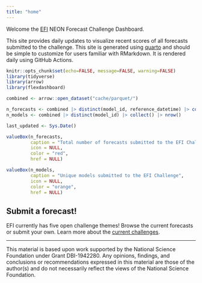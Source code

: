 ```yaml
---
title: "home"
---
```


Welcome the [EFI](https://ecoforecast.org) NEON Forecast Challenge Dashboard.

This site provides daily updates to visualize recent scores of all forecasts submitted to the challenge. This site is generated using [quarto](https://quarto.org) and should be simple to customize for users familiar with RMarkdown. It is rendered daily using GitHub Actions.



```r
knitr::opts_chunk$set(echo=FALSE, message=FALSE, warning=FALSE)
library(tidyverse)
library(arrow)
library(flexdashboard)
```


```r
combined <- arrow::open_dataset("cache/parquet/")

n_forecasts <- combined |> distinct(model_id, reference_datetime) |> collect() |> nrow()
n_models <- combined |> distinct(model_id) |> collect() |> nrow()

last_updated <- Sys.Date()

```

```r
valueBox(n_forecasts,
         caption = "Total number of forecasts submitted to the EFI Challenge",
         icon = NULL,
         color = "red",
         href = NULL)

valueBox(n_models,
         caption = "Unique models submitted to the EFI Challenge",
         icon = NULL,
         color = "orange",
         href = NULL)
```


## Submit a forecast!

EFI currently has five open challenge themes! 
Browse the current forecasts or submit your own. Learn more about the [current challenges](https://projects.ecoforecast.org/neon4cast-docs).





------------------------------------------------------------------------

This material is based upon work supported by the National Science Foundation under Grant DBI-1942280. Any opinions, findings, and conclusions or recommendations expressed in this material are those of the author(s) and do not necessarily reflect the views of the National Science Foundation.
